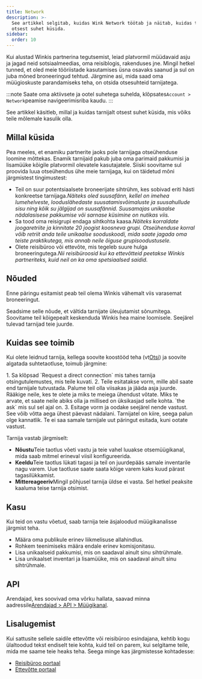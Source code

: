 ```yaml
---
title: Network
description: >-
  See artikkel selgitab, kuidas Wink Network töötab ja näitab, kuidas tarnijalt
  otsest suhet küsida.
sidebar:
  order: 10
---
```


Kui alustad Winkis partnerina tegutsemist, leiad platvormil müüdavaid asju ja jagad neid sotsiaalmeedias, oma reisiblogis, rakenduses jne.
Mingil hetkel tunned, et oled meie tööriistade kasutamises üsna osavaks saanud ja sul on juba mõned broneeringud tehtud.
Järgmine asi, mida saad oma müügioskuste parandamiseks teha, on otsida otsesuhteid tarnijatega.

:::note
Saate oma aktiivsete ja ootel suhetega suhelda, klõpsates`Account > Network`peamise navigeerimisriba kaudu.
:::

See artikkel käsitleb, millal ja kuidas tarnijalt otsest suhet küsida, mis võiks teile mõlemale kasulik olla.

## Millal küsida

Pea meeles, et enamiku partnerite jaoks pole tarnijaga otseühenduse loomine mõttekas. Enamik tarnijaid pakub juba oma parimaid pakkumisi ja lisamüüke kõigile platvormil olevatele kasutajatele.
Siiski soovitame sul proovida luua otseühendus ühe meie tarnijaga, kui on täidetud mõni järgmistest tingimustest:

* Teil on suur potentsiaalsete broneerijate sihtrühm, kes sobivad eriti hästi konkreetse tarnijaga.*Näiteks oled suusafänn, kellel on imehea lumehelveste, looduslähedaste suusatamisvõimaluste ja suusahullude sisu ning kõik su jälgijad on suusafännid. Suusamajas unikaalse nädalasisese pakkumise või sarnase küsimine on nutikas viis.*
* Sa tood oma reisigrupi endaga sihtkohta kaasa.*Näiteks korraldate joogaretriite ja kinnitate 20 joogist koosneva grupi. Otseühenduse korral võib retriit anda teile unikaalse sooduskoodi, mida saate jagada oma teiste praktikutega, mis annab neile õiguse grupisoodustusele.*
* Olete reisibüroo või ettevõte, mis tegeleb suure hulga broneeringutega.*Nii reisibüroosid kui ka ettevõtteid peetakse Winkis partneriteks, kuid neil on ka oma spetsiaalsed saidid.*

## Nõuded

Enne päringu esitamist peab teil olema Winkis vähemalt viis varasemat broneeringut.

Seadsime selle nõude, et vältida tarnijate üleujutamist sõnumitega. Soovitame teil kõigepealt keskenduda Winkis hea maine loomisele. Seejärel tulevad tarnijad teie juurde.

## Kuidas see toimib

Kui olete leidnud tarnija, kellega soovite koostööd teha (vt[Otsi](/studio/search/)) ja soovite algatada suhtetaotluse, toimub järgmine:

<Steps>
  1. Sa klõpsad `Request a direct connection` mis tahes tarnija otsingutulemustes, mis teile kuvati.
  2. Teile esitatakse vorm, mille abil saate end tarnijale tutvustada. Palume teil olla viisakas ja jääda asja juurde. Rääkige neile, kes te olete ja miks te meiega ühendust võtate. Miks te arvate, et saate neile abiks olla ja millised on üksikasjad selle kohta. `the ask` mis sul sel ajal on.
  3. Esitage vorm ja oodake seejärel nende vastust. See võib võtta aega ühest päevast nädalani. Tarnijatel on kiire, seega palun olge kannatlik. Te ei saa samale tarnijale uut päringut esitada, kuni ootate vastust.
</Steps>


Tarnija vastab järgmiselt:

* **Nõustu**Teie taotlus võeti vastu ja teie vahel luuakse otsemüügikanal, mida saab mitmel erineval viisil konfigureerida.
* **Keeldu**Teie taotlus lükati tagasi ja teil on juurdepääs samale inventarile nagu varem. Uue taotluse saate saata kõige varem kaks kuud pärast tagasilükkamist.
* **Mittereageeriv**Mingil põhjusel tarnija üldse ei vasta. Sel hetkel peaksite kaaluma teise tarnija otsimist.

## Kasu

Kui teid on vastu võetud, saab tarnija teie äsjaloodud müügikanalisse järgmist teha.

* Määra oma publikule erinev liikmelisuse allahindlus.
* Rohkem teenimiseks määra endale erinev komisjonitasu.
* Lisa unikaalseid pakkumisi, mis on saadaval ainult sinu sihtrühmale.
* Lisa unikaalset inventari ja lisamüüke, mis on saadaval ainult sinu sihtrühmale.

## API

Arendajad, kes soovivad oma võrku hallata, saavad minna aadressile[Arendajad > API > Müügikanal](/developers/apis/#sales-channel-api).

## Lisalugemist

Kui sattusite sellele saidile ettevõtte või reisibüroo esindajana, kehtib kogu ülaltoodud tekst endiselt teie kohta, kuid teil on parem, kui selgitame teile, mida me saame teie heaks teha. Seega minge kas järgmistesse kohtadesse:

* [Reisibüroo portaal](/travel-agent/what-is-agent/)
* [Ettevõtte portaal](/corporate/what-is-group/)

